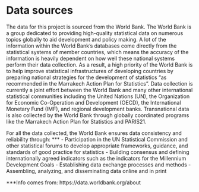 # Data sources

The data for this project is sourced from the World Bank. The World Bank is a group dedicated to providing high-quality statistical data on numerous topics globally to aid development and policy making. A lot of the information within the World Bank’s databases come directly from the statistical systems of member countries, which means the accuracy of the information is heavily dependent on how well these national systems perform their data collection. As a result, a high priority of the World Bank is to help improve statistical infrastructures of developing countries by preparing national strategies for the development of statistics “as recommended in the Marrakech Action Plan for Statistics”. Data collection is currently a joint effort between the World Bank and many other international statistical communities including the United Nations (UN), the Organization for Economic Co-Operation and Development (OECD), the International Monetary Fund (IMF), and regional development banks. Transnational data is also collected by the World Bank through globally coordinated programs like the Marrakech Action Plan for Statistics and PARIS21.  

For all the data collected, the World Bank ensures data consistency and reliability through: ***
  -	Participation in the UN Statistical Commission and other statistical forums to develop      appropriate frameworks, guidance, and standards of good practice for statistics
  -	Building consensus and defining internationally agreed indicators such as the indicators for the Millennium Development Goals
  -	Establishing data exchange processes and methods
  -	Assembling, analyzing, and disseminating data online and in print

***Info comes from: https://data.worldbank.org/about
